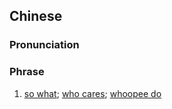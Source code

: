 ==Chinese==
{{zh-forms|s=那又怎么样|type=113}}

===Pronunciation===
{{zh-pron
|m=nà yòu zěnmeyàng
|cat=ph
}}

===Phrase===
{{zh-phrase}}

# [[so what]]; [[who cares]]; [[whoopee do]]